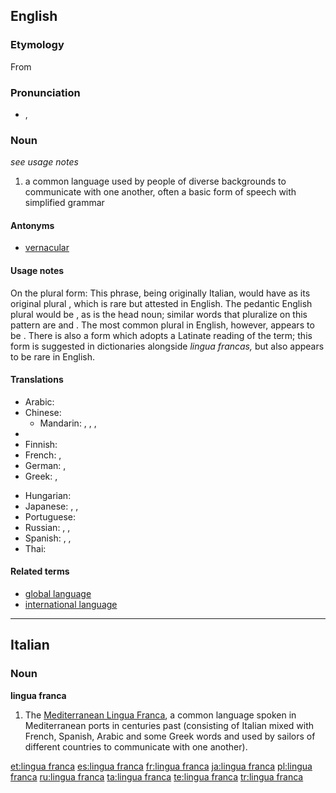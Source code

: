 ==English==
{{wikipedia}}

===Etymology===
From {{etyl|it}} {{term|lingua franca|lang=it}}

===Pronunciation===
* {{a|UK}} {{IPA|/ˈlɪŋ.gwə fɹæŋ.kə/}}, {{SAMPA|/"lIN.gw@ fr{N.k@/}}

===Noun===
{{en-noun|sg=[[lingua]] [[franca]]|lingua francas|pl2=lingue franche|pl3=linguas franca|pl4=linguae francae}} ''see usage notes''

# a common language used by people of diverse backgrounds to communicate with one another, often a basic form of speech with simplified grammar

====Antonyms====
* [[vernacular]]

====Usage notes====
On the plural form:  This phrase, being originally Italian, would have as its original plural {{term|lingue franche}}, which is rare but attested in English. The pedantic English plural would be {{term|linguas franca}}, as {{term|lingua||language}} is the head noun; similar words that pluralize on this pattern are {{term|son-in-law|sons-in-law}} and {{term|attorney general|attorneys general}}.  The most common plural in English, however, appears to be {{term|lingua francas}}. There is also a form {{term|linguae francae}} which adopts a Latinate reading of the term; this form is suggested in dictionaries alongside ''lingua francas,'' but also appears to be rare in English.

====Translations====
{{trans-top|common language}}
* Arabic: {{t|ar|لغة تواصل مشترك|f|tr=lughat tawaaSul mushtarak|sc=Arab}}
* Chinese:
** Mandarin: {{t|zh|通用語|sc=Hani}}, {{t|zh|通用语|tr=tōngyòngyǔ|sc=Hani}}, {{t|zh|交際語|sc=Hani}}, {{t|zh|交际语|tr=jiāojìyǔ|sc=Hani}}
* {{trreq|Dutch}}
* Finnish: {{t|fi|lingua franca}}
* French: {{t|fr|lingua franca|f}}, {{t|fr|langue véhiculaire|f}}
* German: {{t|de|Lingua Franca|f}},  {{t|de|Verkehrssprache|f}}
* Greek: {{t|el|κοινή διάλεκτος|sc=Grek}},  {{t|el|κοινή γλώσσα|sc=Grek}}
{{trans-mid}}
* Hungarian: {{t|hu|közvetítőnyelv}}
* Japanese: {{t|ja|リングワ・フランカ|tr=ringuwa-furanka|sc=Jpan}},  {{t|ja|リンガフランカ|tr=ringafuranka|sc=Jpan}},  {{t|ja|共通語|tr=きょうつうご, kyōtsūgo|sc=Jpan}}
* Portuguese: {{t|pt|lingua franca|f}}
* Russian: {{t|ru|лингва-франка|f|tr=língva-fránka|sc=Cyrl}} {{qualifier|indeclinable}},  {{t|ru|общий язык|m|tr=óbščij jazýk|sc=Cyrl}},  {{t|ru|язык общения|m|alt=язык (межнационального) общения|tr=jazýk (mežnacionál'novo) obščénija|sc=Cyrl}}
* Spanish: {{t|es|lengua vehicular|f}},  {{t|es|lengua franca|f}},  {{t|es|lingua franca|f}}
* Thai: {{t|th|ภาษากลาง|tr=paasăa glaang|sc=Thai}}
{{trans-bottom}}

====Related terms====
* [[global language]]
* [[international language]]

----

==Italian==

===Noun===
'''lingua franca'''

# The [[:w:Mediterranean Lingua Franca|Mediterranean Lingua Franca]], a common language spoken in Mediterranean ports in centuries past (consisting of Italian mixed with French, Spanish, Arabic and some Greek words and used by sailors of different countries to communicate with one another).

[[et:lingua franca]]
[[es:lingua franca]]
[[fr:lingua franca]]
[[ja:lingua franca]]
[[pl:lingua franca]]
[[ru:lingua franca]]
[[ta:lingua franca]]
[[te:lingua franca]]
[[tr:lingua franca]]